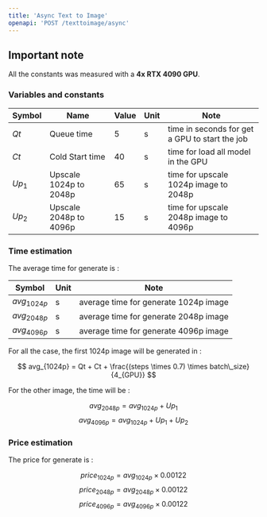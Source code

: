 ```yaml
---
title: 'Async Text to Image'
openapi: 'POST /texttoimage/async'
---
```



## Important note
All the constants was measured with a **4x RTX 4090 GPU**.

### Variables and constants

| Symbol | Name                           | Value | Unit | Note |
| -------- | ------------------------------------- | -------- | ------------------------------------- | -------- |
| $Qt$     | Queue time                     | 5 | s | time in seconds for get a GPU to start the job |
| $Ct$     | Cold Start time                     | 40 | s | time for load all model in the GPU |
| $Up_{1}$     | Upscale 1024p to 2048p                     | 65 | s | time for upscale 1024p image to 2048p |
| $Up_{2}$     | Upscale 2048p to 4096p                     | 15 | s | time for upscale 2048p image to 4096p |

### Time estimation 
The average time for generate is : 

| Symbol | Unit                           | Note |
| -------- | ------------------------------------- | -------- |
| $avg_{1024p}$     | s                     | average time for generate 1024p image |
| $avg_{2048p}$     | s                     | average time for generate 2048p image |
| $avg_{4096p}$     | s                     | average time for generate 4096p image |

For all the case, the first 1024p image will be generated in :

$$
avg_{1024p} = Qt + Ct + \frac{(steps \times 0.7) \times batch\_size}{4_{GPU}}
$$

For the other image, the time will be :

$$
avg_{2048p} = avg_{1024p} + Up_{1}
$$
$$
avg_{4096p} = avg_{1024p} + Up_{1} + Up_{2}
$$

### Price estimation

The price for generate is :

$$
price_{1024p} = avg_{1024p} \times 0.00122
$$
$$
price_{2048p} = avg_{2048p} \times 0.00122
$$
$$
price_{4096p} = avg_{4096p} \times 0.00122
$$